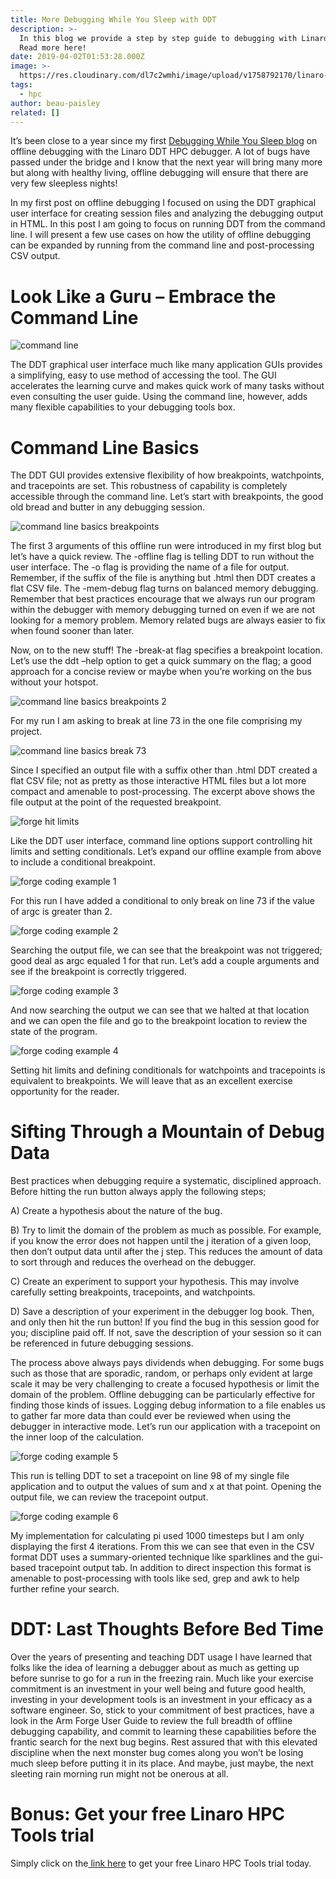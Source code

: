 ```yaml
---
title: More Debugging While You Sleep with DDT
description: >-
  In this blog we provide a step by step guide to debugging with Linaro DDT.
  Read more here!
date: 2019-04-02T01:53:28.000Z
image: >-
  https://res.cloudinary.com/dl7c2wmhi/image/upload/v1758792170/linaro-website/images/blog/Datacenter
tags:
  - hpc
author: beau-paisley
related: []
---
```


It’s been close to a year since my first [Debugging While You Sleep blog](https://www.linaro.org/blog/debugging-while-you-sleep-using-linaro-ddt/) on offline debugging with the Linaro DDT HPC debugger.  A lot of bugs have passed under the bridge and I know that the next year will bring many more but along with healthy living, offline debugging will ensure that there are very few sleepless nights!

In my first post on offline debugging I focused on using the DDT graphical user interface for creating session files and analyzing the debugging output in HTML. In this post I am going to focus on running DDT from the command line. I will present a few use cases on how the utility of offline debugging can be expanded by running from the command line and post-processing CSV output.

# Look Like a Guru – Embrace the Command Line

![command line](/linaro-website/images/blog/command-line)

The DDT graphical user interface much like many application GUIs provides a simplifying, easy to use method of accessing the tool. The GUI accelerates the learning curve and makes quick work of many tasks without even consulting the user guide.  Using the command line, however, adds many flexible capabilities to your debugging tools box.

# Command Line Basics

The DDT GUI provides extensive flexibility of how breakpoints, watchpoints, and tracepoints are set. This robustness of capability is completely accessible through the command line. Let’s start with breakpoints, the good old bread and butter in any debugging session.

![command line basics breakpoints](/linaro-website/images/blog/command-line-basics-breakpoints)

The first 3 arguments of this offline run were introduced in my first blog but let’s have a quick review. The -offline flag is telling DDT to run without the user interface. The -o flag is providing the name of a file for output.  Remember, if the suffix of the file is anything but .html then DDT creates a flat CSV file. The -mem-debug flag turns on balanced memory debugging. Remember that best practices encourage that we always run our program within the debugger with memory debugging turned on even if we are not looking for a memory problem.  Memory related bugs are always easier to fix when found sooner than later.

Now, on to the new stuff! The -break-at flag specifies a breakpoint location. Let’s use the ddt –help option to get a quick summary on the flag; a good approach for a concise review or maybe when you’re working on the bus without your hotspot.

![command line basics breakpoints 2](/linaro-website/images/blog/command-line-basics-breakpoints-2)

For my run I am asking to break at line 73 in the one file comprising my project.

![command line basics break 73](/linaro-website/images/blog/command-line-basics-break-73)

Since I specified an output file with a suffix other than .html DDT created a flat CSV file; not as pretty as those interactive HTML files but a lot more compact and amenable to post-processing. The excerpt above shows the file output at the point of the requested breakpoint.

![forge hit  limits](/linaro-website/images/blog/forge-hit-limits)

Like the DDT user interface, command line options support controlling hit limits and setting conditionals.  Let’s expand our offline example from above to include a conditional breakpoint.

![forge coding example 1](/linaro-website/images/blog/forge-coding-example-1)

For this run I have added a conditional to only break on line 73 if the value of argc is greater than 2.

![forge coding example 2](/linaro-website/images/blog/forge-coding-example-2)

Searching the output file, we can see that the breakpoint was not triggered; good deal as argc equaled 1 for that run.  Let’s add a couple arguments and see if the breakpoint is correctly triggered.

![forge coding example 3](/linaro-website/images/blog/forge-coding-example-3)

And now searching the output we can see that we halted at that location and we can open the file and go to the breakpoint location to review the state of the program.

![forge coding example 4](/linaro-website/images/blog/forge-coding-example-4)

Setting hit limits and defining conditionals for watchpoints and tracepoints is equivalent to breakpoints.  We will leave that as an excellent exercise opportunity for the reader.

# Sifting Through a Mountain of Debug Data

Best practices when debugging require a systematic, disciplined approach.  Before hitting the run button always apply the following steps;

A) Create a hypothesis about the nature of the bug.

B) Try to limit the domain of the problem as much as possible. For example, if you know the error does not happen until the j iteration of a given loop, then don’t output data until after the j step. This reduces the amount of data to sort through and reduces the overhead on the debugger.

C) Create an experiment to support your hypothesis. This may involve carefully setting breakpoints, tracepoints, and watchpoints.

D) Save a description of your experiment in the debugger log book. Then, and only then hit the run button! If you find the bug in this session good for you; discipline paid off. If not, save the description of your session so it can be referenced in future debugging sessions.

The process above always pays dividends when debugging. For some bugs such as those that are sporadic, random, or perhaps only evident at large scale it may be very challenging to create a focused hypothesis or limit the domain of the problem. Offline debugging can be particularly effective for finding those kinds of issues. Logging debug information to a file enables us to gather far more data than could ever be reviewed when using the debugger in interactive mode. Let’s run our application with a tracepoint on the inner loop of the calculation.

![forge coding example 5](/linaro-website/images/blog/forge-coding-example-5)

This run is telling DDT to set a tracepoint on line 98 of my single file application and to output the values of sum and x at that point. Opening the output file, we can review the tracepoint output.

![forge coding example 6](/linaro-website/images/blog/forge-coding-example-6)

My implementation for calculating pi used 1000 timesteps but I am only displaying the first 4 iterations. From this we can see that even in the CSV format DDT uses a summary-oriented technique like sparklines and the gui-based tracepoint output tab. In addition to direct inspection this format is amenable to post-processing with tools like sed, grep and awk to help further refine your search.

# DDT: Last Thoughts Before Bed Time

Over the years of presenting and teaching DDT usage I have learned that folks like the idea of learning a debugger about as much as getting up before sunrise to go for a run in the freezing rain. Much like your exercise commitment is an investment in your well being and future good health, investing in your development tools is an investment in your efficacy as a software engineer. So, stick to your commitment of best practices, have a look in the Arm Forge User Guide to review the full breadth of offline debugging capability, and commit to learning these capabilities before the frantic search for the next bug begins. Rest assured that with this elevated discipline when the next monster bug comes along you won’t be losing much sleep before putting it in its place.  And maybe, just maybe, the next sleeting rain morning run might not be onerous at all.

# Bonus: Get your free Linaro HPC Tools trial

Simply click on the[ link here](https://www.linaroforge.com/freeTrial/) to get your free Linaro HPC Tools trial today.
